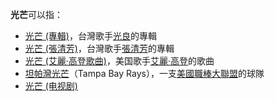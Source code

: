 '''光芒'''可以指：
*[[光芒_(專輯)|光芒 (專輯)]]，台灣歌手[[光良|光良]]的專輯
*[[光芒_(張清芳)|光芒 (張清芳)]]，台灣歌手[[張清芳|張清芳]]的專輯
*[[光芒_(艾麗·高登歌曲)|光芒 (艾麗·高登歌曲)]]，美国歌手[[艾麗·高登|艾麗·高登]]的歌曲
*[[坦帕灣光芒|坦帕灣光芒]]（Tampa Bay Rays），一支[[美國職棒大聯盟|美國職棒大聯盟]]的球隊
*[[光芒_(电视剧)|光芒 (电视剧)]]
 {{disambig}}